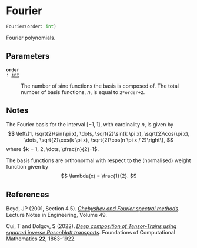 # Fourier { #deep_tensor.Fourier }

```python
Fourier(order: int)
```

Fourier polynomials.

## Parameters {.doc-section .doc-section-parameters}

<code>[**order**]{.parameter-name} [:]{.parameter-annotation-sep} [[int](`int`)]{.parameter-annotation}</code>

:   The number of sine functions the basis is composed of. The  total number of basis functions, $n$, is equal to `2*order+2`.

## Notes {.doc-section .doc-section-notes}

The Fourier basis for the interval $[-1, 1]$, with cardinality $n$, 
is given by
$$
    \left\{1, \sqrt{2}\sin(\pi x), \dots, \sqrt{2}\sin(k \pi x), 
    \sqrt{2}\cos(\pi x), \dots, \sqrt{2}\cos(k \pi x), 
    \sqrt{2}\cos(n \pi x / 2)\right\},
$$
where $k = 1, 2, \dots, \tfrac{n}{2}-1$. 

The basis functions are orthonormal with respect to the 
(normalised) weight function given by
$$
    \lambda(x) = \frac{1}{2}.
$$

## References {.doc-section .doc-section-references}

Boyd, JP (2001, Section 4.5). *[Chebyshev and Fourier spectral 
methods](https://link.springer.com/book/9783540514879).* Lecture 
Notes in Engineering, Volume 49.

Cui, T and Dolgov, S (2022). *[Deep composition of Tensor-Trains 
using squared inverse Rosenblatt transports](https://doi.org/10.1007/s10208-021-09537-5).* 
Foundations of Computational Mathematics **22**, 1863--1922.